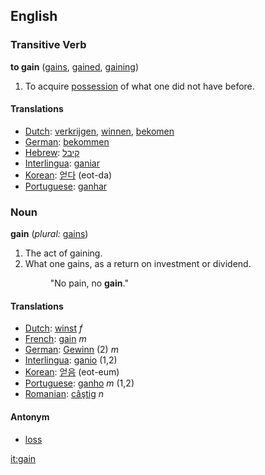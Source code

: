 ==English==

===Transitive Verb===
'''to gain'''  ([[gains]], [[gained]], [[gaining]])
#To acquire [[possession]] of what one did not have before.

====Translations====
*[[Dutch]]: [[verkrijgen]], [[winnen]], [[bekomen]]
*[[German]]: [[bekommen]]
*[[Hebrew]]: [[קיבל]]
*[[Interlingua]]: [[ganiar]]
*[[Korean]]: [[얻다]] (eot-da)
*[[Portuguese]]: [[ganhar]]

===Noun===
'''gain'''  (''plural:'' [[gains]])
#The act of gaining.
#What one gains, as a return on investment or dividend.
#:"No pain, no '''gain'''."

====Translations====
*[[Dutch]]: [[winst]] ''f''
*[[French]]: [[gain]] ''m''
*[[German]]: [[Gewinn]] (2) ''m''
*[[Interlingua]]: [[ganio]] (1,2)
*[[Korean]]: [[얻음]] (eot-eum)
*[[Portuguese]]: [[ganho]] ''m'' (1,2)
*[[Romanian]]: [[câştig]] ''n''

====Antonym====
*[[loss]]

[[it:gain]]